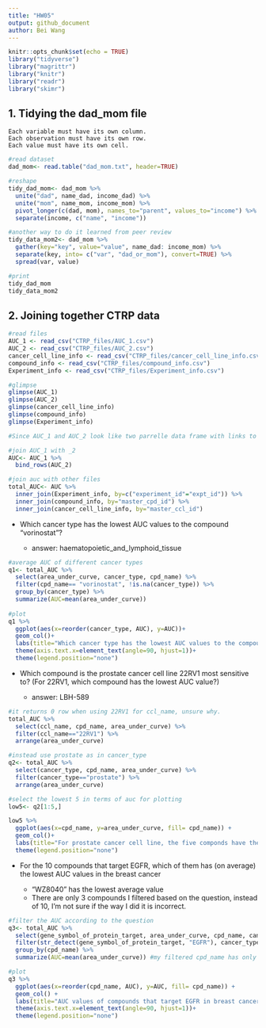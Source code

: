 ```yaml
---
title: "HW05"
output: github_document
author: Bei Wang
---
```


```r
knitr::opts_chunk$set(echo = TRUE)
library("tidyverse")
library("magrittr")
library("knitr")
library("readr")
library("skimr")
```

## 1. Tidying the dad_mom file

    Each variable must have its own column.
    Each observation must have its own row.
    Each value must have its own cell.

```r
#read dataset
dad_mom<- read.table("dad_mom.txt", header=TRUE) 

#reshape
tidy_dad_mom<- dad_mom %>%
  unite("dad", name_dad, income_dad) %>%
  unite("mom", name_mom, income_mom) %>%
  pivot_longer(c(dad, mom), names_to="parent", values_to="income") %>%
  separate(income, c("name", "income"))

#another way to do it learned from peer review
tidy_data_mom2<- dad_mom %>%
  gather(key="key", value="value", name_dad: income_mom) %>%
  separate(key, into= c("var", "dad_or_mom"), convert=TRUE) %>%
  spread(var, value)

#print
tidy_dad_mom
tidy_data_mom2
```

## 2. Joining together CTRP data

```r
#read files
AUC_1 <- read_csv("CTRP_files/AUC_1.csv")
AUC_2 <- read_csv("CTRP_files/AUC_2.csv")
cancer_cell_line_info <- read_csv("CTRP_files/cancer_cell_line_info.csv")
compound_info <- read_csv("CTRP_files/compound_info.csv")
Experiment_info <- read_csv("CTRP_files/Experiment_info.csv")

#glimpse
glimpse(AUC_1)
glimpse(AUC_2)
glimpse(cancer_cell_line_info)
glimpse(compound_info)
glimpse(Experiment_info)

#Since AUC_1 and AUC_2 look like two parrelle data frame with links to the other files, so i join AUC_1 and _2 first, and then combin them with the other files

#join AUC_1 with _2
AUC<- AUC_1 %>%
  bind_rows(AUC_2)

#join auc with other files
total_AUC<- AUC %>%
  inner_join(Experiment_info, by=c("experiment_id"="expt_id")) %>%
  inner_join(compound_info, by="master_cpd_id") %>%
  inner_join(cancer_cell_line_info, by="master_ccl_id") 
```

* Which cancer type has the lowest AUC values to the compound "vorinostat"?

  * answer: haematopoietic_and_lymphoid_tissue
  
```r
#average AUC of different cancer types
q1<- total_AUC %>%
  select(area_under_curve, cancer_type, cpd_name) %>%
  filter(cpd_name== "vorinostat", !is.na(cancer_type)) %>%
  group_by(cancer_type) %>%
  summarize(AUC=mean(area_under_curve))
  
#plot
q1 %>%
  ggplot(aes(x=reorder(cancer_type, AUC), y=AUC))+
  geom_col()+
  labs(title="Which cancer type has the lowest AUC values to the compound vorinostat", x=element_blank(), y="Average Area Under the Curve")+
  theme(axis.text.x=element_text(angle=90, hjust=1))+
  theme(legend.position="none")
```

* Which compound is the prostate cancer cell line 22RV1 most sensitive to? (For 22RV1, which compound has the lowest AUC value?)

  * answer: LBH-589
  
```r
#it returns 0 row when using 22RV1 for ccl_name, unsure why.
total_AUC %>%
  select(ccl_name, cpd_name, area_under_curve) %>%
  filter(ccl_name=="22RV1") %>%
  arrange(area_under_curve)

#instead use prostate as in cancer_type 
q2<- total_AUC %>%
  select(cancer_type, cpd_name, area_under_curve) %>%
  filter(cancer_type=="prostate") %>%
  arrange(area_under_curve)

#select the lowest 5 in terms of auc for plotting
low5<- q2[1:5,] 

low5 %>%
  ggplot(aes(x=cpd_name, y=area_under_curve, fill= cpd_name)) +
  geom_col()+
  labs(title="For prostate cancer cell line, the five componds have the lowest AUC value", x=element_blank(), y="Area Under the Curve")+
  theme(legend.position="none")
```

* For the 10 compounds that target EGFR, which of them has (on average) the lowest AUC values in the breast cancer

  * "WZ8040" has the lowest average value
  * There are only 3 compounds I filtered based on the question, instead of 10, I'm not sure if the way I did it is incorrect.  

```r
#filter the AUC according to the question
q3<- total_AUC %>%
  select(gene_symbol_of_protein_target, area_under_curve, cpd_name, cancer_type) %>%
  filter(str_detect(gene_symbol_of_protein_target, "EGFR"), cancer_type=="breast") %>%
  group_by(cpd_name) %>%
  summarize(AUC=mean(area_under_curve)) #my filtered cpd_name has only 3 different values instead of 10?

#plot
q3 %>% 
  ggplot(aes(x=reorder(cpd_name, AUC), y=AUC, fill= cpd_name)) +
  geom_col() +
  labs(title="AUC values of compounds that target EGFR in breast cancer", x=element_blank(), y="Average Area Under the Curve")+
  theme(axis.text.x=element_text(angle=90, hjust=1))+
  theme(legend.position="none")
```